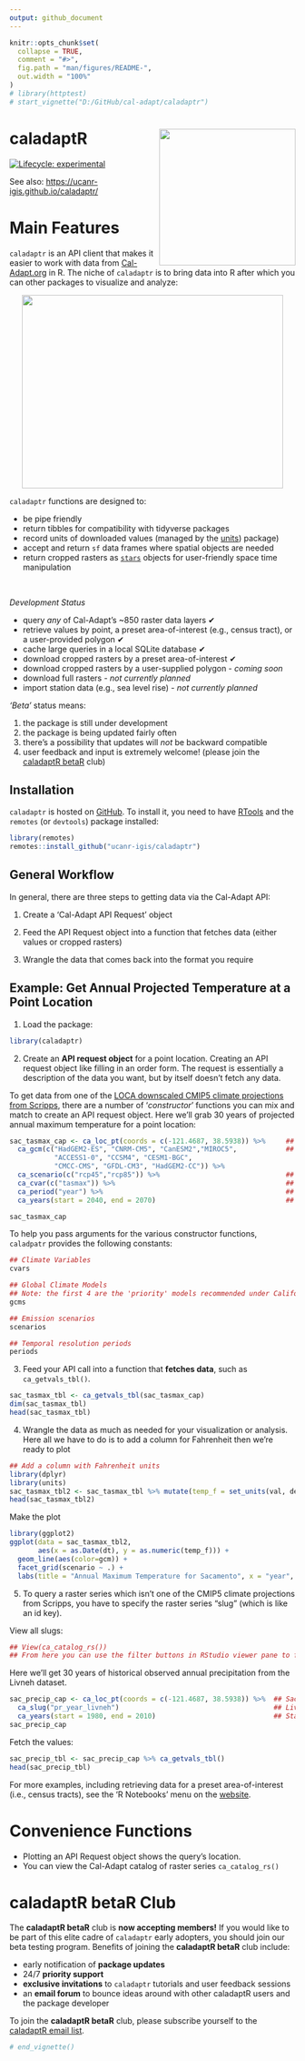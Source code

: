 ```yaml
---
output: github_document
---
```


<!-- README.md is generated from README.Rmd. Please edit that file -->

```r
knitr::opts_chunk$set(
  collapse = TRUE,
  comment = "#>",
  fig.path = "man/figures/README-",
  out.width = "100%"
)
# library(httptest)
# start_vignette("D:/GitHub/cal-adapt/caladaptr")
```

# caladaptR <img src="man/figures/caladaptr-beta_logo.svg" align="right" width="240" />

<!-- badges: start -->
[![Lifecycle: experimental](https://img.shields.io/badge/lifecycle-experimental-orange.svg)](https://www.tidyverse.org/lifecycle/#experimental)
<!-- badges: end -->

See also: <https://ucanr-igis.github.io/caladaptr/>

# Main Features

`caladaptr` is an API client that makes it easier to work with data from [Cal-Adapt.org](https://cal-adapt.org/) in R. The niche of `caladaptr` is to bring data into R after which you can other packages to visualize and analyze:

<p align="center"><img src="man/figures/caladaptr_role_460x340x256.png" width="460" height="340"/></p>

`caladaptr` functions are designed to: 

- be pipe friendly 
- return tibbles for compatibility with tidyverse packages
- record units of downloaded values (managed by the [units](https://cran.r-project.org/package=units)) package)
- accept and return `sf` data frames where spatial objects are needed
- return cropped rasters as [`stars`](https://r-spatial.github.io/stars/) objects for user-friendly space time manipulation

\

*Development Status*

- query *any* of Cal-Adapt's ~850 raster data layers &#10004; 
- retrieve values by point, a preset area-of-interest (e.g., census tract), or a user-provided polygon &#10004;  
- cache large queries in a local SQLite database &#10004;  
- download cropped rasters by a preset area-of-interest &#10004;  
- download cropped rasters by a user-supplied polygon - *coming soon*  
- download full rasters - *not currently planned*  
- import station data (e.g., sea level rise) - *not currently planned*

*'Beta'* status means:

1) the package is still under development  
2) the package is being updated fairly often  
3) there's a possibility that updates will *not* be backward compatible  
4) user feedback and input is extremely welcome! (please join the [caladaptR betaR](#caladaptr-betar-club) club)

## Installation

`caladaptr` is hosted on [GitHub](https://github.com/ucanr-igis/caladaptr){target="_blank" rel="noopener"}. To install it, you need to have [RTools](https://cran.r-project.org/bin/windows/Rtools/){target="_blank" rel="noopener"} and the `remotes` (or `devtools`) package installed:

```r
library(remotes)
remotes::install_github("ucanr-igis/caladaptr")
```

## General Workflow 

In general, there are three steps to getting data via the Cal-Adapt API:

1) Create a 'Cal-Adapt API Request' object

2) Feed the API Request object into a function that fetches data (either values or cropped rasters)

3) Wrangle the data that comes back into the format you require


## Example: Get Annual Projected Temperature at a Point Location

1) Load the package:

```r
library(caladaptr)
```

2) Create an **API request object** for a point location. Creating an API request object like filling in an order form. The request is essentially a description of the data you want, but by itself doesn't fetch any data. 

To get data from one of the [LOCA downscaled CMIP5 climate projections from Scripps](https://berkeley-gif.github.io/caladapt-docs/data-catalog.html), there are a number of '*constructor*' functions you can mix and match to create an API request object. Here we'll grab 30 years of projected annual maximum temperature for a point location:

```r
sac_tasmax_cap <- ca_loc_pt(coords = c(-121.4687, 38.5938)) %>%     ## specify a location
  ca_gcm(c("HadGEM2-ES", "CNRM-CM5", "CanESM2","MIROC5",            ## select GCM(s)
           "ACCESS1-0", "CCSM4", "CESM1-BGC", 
           "CMCC-CMS", "GFDL-CM3", "HadGEM2-CC")) %>%     
  ca_scenario(c("rcp45","rcp85")) %>%                               ## select emission scenarios(s)
  ca_cvar(c("tasmax")) %>%                                          ## select climate variables
  ca_period("year") %>%                                             ## select a temporal aggregation period
  ca_years(start = 2040, end = 2070)                                ## select start and end dates

sac_tasmax_cap
```

To help you pass arguments for the various constructor functions, `caladpatr` provides the following constants:

```r
## Climate Variables 
cvars

## Global Climate Models
## Note: the first 4 are the 'priority' models recommended under California's 4th Climate Change Assessment.
gcms

## Emission scenarios
scenarios

## Temporal resolution periods
periods
```

3) Feed your API call into a function that **fetches data**, such as `ca_getvals_tbl()`. 

```r
sac_tasmax_tbl <- ca_getvals_tbl(sac_tasmax_cap)
dim(sac_tasmax_tbl)
head(sac_tasmax_tbl)
```

4) Wrangle the data as much as needed for your visualization or analysis. Here all we have to do is to add a column for Fahrenheit then we're ready to plot

```r
## Add a column with Fahrenheit units
library(dplyr)
library(units)
sac_tasmax_tbl2 <- sac_tasmax_tbl %>% mutate(temp_f = set_units(val, degF))
head(sac_tasmax_tbl2)
```

Make the plot

```r
library(ggplot2)
ggplot(data = sac_tasmax_tbl2, 
       aes(x = as.Date(dt), y = as.numeric(temp_f))) +
  geom_line(aes(color=gcm)) +
  facet_grid(scenario ~ .) +
  labs(title = "Annual Maximum Temperature for Sacamento", x = "year", y = "temp (F)")
```

5) To query a raster series which isn't one of the CMIP5 climate projections from Scripps, you have to specify the raster series "slug" (which is like an id key). 

View all slugs:

```r
## View(ca_catalog_rs())
## From here you can use the filter buttons in RStudio viewer pane to find the slug you want.
```

Here we'll get 30 years of historical observed annual precipitation from the Livneh dataset.

```r
sac_precip_cap <- ca_loc_pt(coords = c(-121.4687, 38.5938)) %>%  ## Sacramento
  ca_slug("pr_year_livneh")                                      ## Livneh yearly average precipitation historical
  ca_years(start = 1980, end = 2010)                             ## Start and end dates
sac_precip_cap
```

Fetch the values:

```r
sac_precip_tbl <- sac_precip_cap %>% ca_getvals_tbl()
head(sac_precip_tbl)
```

For more examples, including retrieving data for a preset area-of-interest (i.e., census tracts), see the 'R Notebooks' menu on the [website](https://ucanr-igis.github.io/caladaptr/). 

# Convenience Functions

- Plotting an API Request object shows the query's location.  
- You can view the Cal-Adapt catalog of raster series `ca_catalog_rs()`  

# caladaptR betaR Club

The **caladaptR betaR** club is **now accepting members!** If you would like to be part of this elite cadre of `caladaptr` early adopters, you should join our beta testing program. Benefits of joining the **caladaptR betaR** club include:

- early notification of **package updates**  
- 24/7 **priority support**  
- **exclusive invitations** to `caladaptr` tutorials and user feedback sessions
- an **email forum** to bounce ideas around with other caladaptR users and the package developer

To join the **caladaptR betaR** club, please subscribe yourself to the [caladaptR email list](https://lists.ucdavis.edu/sympa/subscribe/caladaptr).


```r
# end_vignette()
```


